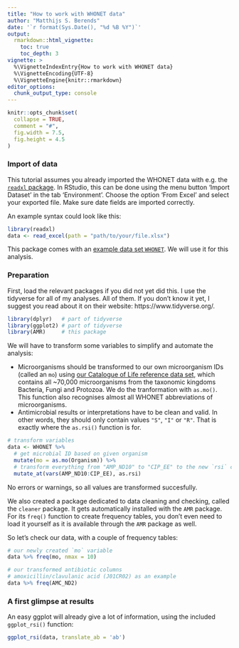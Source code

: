 ```yaml
---
title: "How to work with WHONET data"
author: "Matthijs S. Berends"
date: '`r format(Sys.Date(), "%d %B %Y")`'
output:
  rmarkdown::html_vignette:
    toc: true
    toc_depth: 3
vignette: >
  %\VignetteIndexEntry{How to work with WHONET data}
  %\VignetteEncoding{UTF-8}
  %\VignetteEngine{knitr::rmarkdown}
editor_options:
  chunk_output_type: console
---
```


```r
knitr::opts_chunk$set(
  collapse = TRUE,
  comment = "#",
  fig.width = 7.5,
  fig.height = 4.5
)
```

### Import of data

This tutorial assumes you already imported the WHONET data with e.g. the [`readxl` package](https://readxl.tidyverse.org/). In RStudio, this can be done using the menu button 'Import Dataset' in the tab 'Environment'. Choose the option 'From Excel' and select your exported file. Make sure date fields are imported correctly.

An example syntax could look like this:

```r
library(readxl)
data <- read_excel(path = "path/to/your/file.xlsx")
```

This package comes with an [example data set `WHONET`](https://msberends.gitlab.io/AMR/reference/WHONET.html). We will use it for this analysis.

### Preparation

First, load the relevant packages if you did not yet did this. I use the tidyverse for all of my analyses. All of them. If you don't know it yet, I suggest you read about it on their website: https://www.tidyverse.org/.

```r
library(dplyr)   # part of tidyverse
library(ggplot2) # part of tidyverse
library(AMR)     # this package
```

We will have to transform some variables to simplify and automate the analysis:

* Microorganisms should be transformed to our own microorganism IDs (called an `mo`) using [our Catalogue of Life reference data set](https://msberends.gitlab.io/AMR/reference/catalogue_of_life), which contains all ~70,000 microorganisms from the taxonomic kingdoms Bacteria, Fungi and Protozoa. We do the tranformation with `as.mo()`. This function also recognises almost all WHONET abbreviations of microorganisms.
* Antimicrobial results or interpretations have to be clean and valid. In other words, they should only contain values `"S"`, `"I"` or `"R"`. That is exactly where the `as.rsi()` function is for.

```r
# transform variables
data <- WHONET %>%
  # get microbial ID based on given organism
  mutate(mo = as.mo(Organism)) %>% 
  # transform everything from "AMP_ND10" to "CIP_EE" to the new `rsi` class
  mutate_at(vars(AMP_ND10:CIP_EE), as.rsi)
```

No errors or warnings, so all values are transformed succesfully.

We also created a package dedicated to data cleaning and checking, called the `cleaner` package. It gets automatically installed with the `AMR` package. For its `freq()` function to create frequency tables, you don't even need to load it yourself as it is available through the `AMR` package as well.

So let's check our data, with a couple of frequency tables:

```r
# our newly created `mo` variable
data %>% freq(mo, nmax = 10)

# our transformed antibiotic columns
# amoxicillin/clavulanic acid (J01CR02) as an example
data %>% freq(AMC_ND2)
```

### A first glimpse at results

An easy ggplot will already give a lot of information, using the included `ggplot_rsi()` function:

```r
ggplot_rsi(data, translate_ab = 'ab')
```
